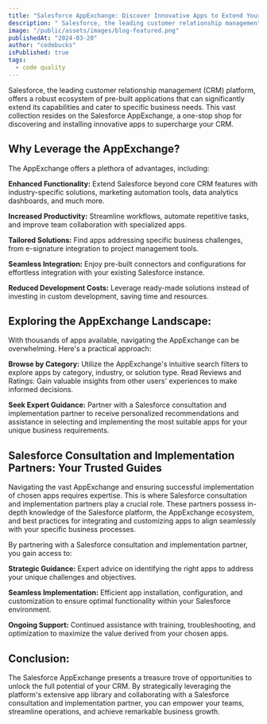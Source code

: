 ```yaml
---
title: "Salesforce AppExchange: Discover Innovative Apps to Extend Your CRM"
description: " Salesforce, the leading customer relationship management (CRM) platform, offers a robust ecosystem of pre-built applications that can significantly extend its capabilities and cater to specific business needs. This vast collection resides on the Salesforce AppExchange, a one-stop shop for discovering and installing innovative apps to supercharge your CRM. "
image: "/public/assets/images/blog-featured.png"
publishedAt: "2024-03-20"
author: "codebucks"
isPublished: true
tags:
  - code quality
---
```


Salesforce, the leading customer relationship management (CRM) platform, offers a robust ecosystem of pre-built applications that can significantly extend its capabilities and cater to specific business needs. This vast collection resides on the Salesforce AppExchange, a one-stop shop for discovering and installing innovative apps to supercharge your CRM.

## Why Leverage the AppExchange?

The AppExchange offers a plethora of advantages, including:

**Enhanced Functionality:** Extend Salesforce beyond core CRM features with industry-specific solutions, marketing automation tools, data analytics dashboards, and much more.

**Increased Productivity:** Streamline workflows, automate repetitive tasks, and improve team collaboration with specialized apps.

**Tailored Solutions:** Find apps addressing specific business challenges, from e-signature integration to project management tools.

**Seamless Integration:** Enjoy pre-built connectors and configurations for effortless integration with your existing Salesforce instance.

**Reduced Development Costs:** Leverage ready-made solutions instead of investing in custom development, saving time and resources.

## Exploring the AppExchange Landscape:

With thousands of apps available, navigating the AppExchange can be overwhelming. Here's a practical approach:

**Browse by Category:** Utilize the AppExchange's intuitive search filters to explore apps by category, industry, or solution type.
Read Reviews and Ratings: Gain valuable insights from other users' experiences to make informed decisions.

**Seek Expert Guidance:** Partner with a Salesforce consultation and implementation partner to receive personalized recommendations and assistance in selecting and implementing the most suitable apps for your unique business requirements.

## Salesforce Consultation and Implementation Partners: Your Trusted Guides

Navigating the vast AppExchange and ensuring successful implementation of chosen apps requires expertise. This is where Salesforce consultation and implementation partners play a crucial role. These partners possess in-depth knowledge of the Salesforce platform, the AppExchange ecosystem, and best practices for integrating and customizing apps to align seamlessly with your specific business processes.

By partnering with a Salesforce consultation and implementation partner, you gain access to:

**Strategic Guidance:** Expert advice on identifying the right apps to address your unique challenges and objectives.

**Seamless Implementation:** Efficient app installation, configuration, and customization to ensure optimal functionality within your Salesforce environment.

**Ongoing Support:** Continued assistance with training, troubleshooting, and optimization to maximize the value derived from your chosen apps.

## Conclusion:

The Salesforce AppExchange presents a treasure trove of opportunities to unlock the full potential of your CRM. By strategically leveraging the platform's extensive app library and collaborating with a Salesforce consultation and implementation partner, you can empower your teams, streamline operations, and achieve remarkable business growth.
